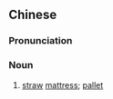 {{also|稿荐}}
==Chinese==
{{zh-forms|s=稿荐}}

===Pronunciation===
{{zh-pron
|m=gǎojiàn
|cat=n
}}

===Noun===
{{zh-noun|mw=個|mw2=塊}}

# [[straw]] [[mattress]]; [[pallet]]
